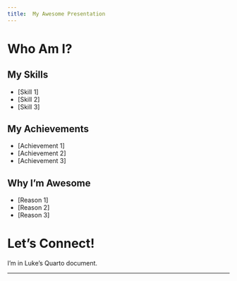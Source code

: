 ```yaml
---
title:  My Awesome Presentation
---
```


#  Who Am I?

## My Skills

*  [Skill 1]
*  [Skill 2]
*  [Skill 3]

## My Achievements

*  [Achievement 1]
*  [Achievement 2]
*  [Achievement 3]

## Why I'm Awesome

*  [Reason 1]
*  [Reason 2]
*  [Reason 3]

#  Let's Connect!

I'm in Luke's Quarto document.

---
